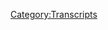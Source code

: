 {{DEFAULTSORT:
    #_TRANSCRIPT_0818:June 9, 2023
}}{{Transcript
    | title         = [[818: June 9, 2023]]
    | caption       = [https://knowledgefight.libsyn.com/818-june-9-2023 Listen to this episode on Libsyn]
    | episodeNumber = [[818: June 9, 2023|818]]
    | length        = 01:20:23
}}

{{MessageBox
    | header     = Warning: Bot Generated Content
    | text       = This transcript was automatically generated by transcription software and likely contains many mistakes and misattributions. Please check the audio for definitive quotes, attribution, and context.
    | image      = N3yvass4myg91.webp
    | imagewidth = 50px
    | id         = warning
}}

{{TranscriptBlock
    | name      = Theme Song
    | timestamp = 00:00:04.000
    | text      = Red Alert. Red alert. Red alert. Red Alert knowledge five Damn, Jordan wedding knowledge party.com It's time to pray.
}}

{{TranscriptBlock
    | name      = Theme Song
    | timestamp = 00:00:21.000
    | text      = I have great respect for knowledge,
}}

{{TranscriptBlock
    | name      = Theme Song
    | timestamp = 00:00:24.000
    | text      = knowledge. I'm sick of them posing as if they're the good guys Shang V or the bad guy Chanology Dan and Jordan knowledge fight need money Andy and Sandy are stopping Andy and Ken handy in Kansas. Andy in Kansas, you're on the airplane.
}}

{{TranscriptBlock
    | name      = Andy In Kansas
    | timestamp = 00:00:51.000
    | text      = Huge fan. I love your work, knowledge.
}}

{{TranscriptBlock
    | name      = Alex Jones
    | timestamp = 00:00:55.000
    | text      = Knowledge fight.com
}}

{{TranscriptBlock
    | name      = Dan
    | timestamp = 00:00:59.000
    | text      = Hey everybody, welcome back to knowledge Friday. I'm Dan I'm Jordan. We're a couple dudes like to sit around worship at the altar of saline and talk a little bit about Alex Zhu.
}}

{{TranscriptBlock
    | name      = Jordan
    | timestamp = 00:01:06.000
    | text      = Oh indeed we are Dan Jordan,
}}

{{TranscriptBlock
    | name      = Dan
    | timestamp = 00:01:08.000
    | text      = Dan or Dan I
}}

{{TranscriptBlock
    | name      = Jordan
    | timestamp = 00:01:09.000
    | text      = had a quick question for you so it's a great spot today you go first ah my bright spot Dan. I finally saw John Wick for the most recent wick wiccaning the wick it the candles wick wick
}}

{{TranscriptBlock
    | name      = Dan
    | timestamp = 00:01:24.000
    | text      = out how to go Alright, yeah, because air Two is better verse is better
}}

{{TranscriptBlock
    | name      = Jordan
    | timestamp = 00:01:29.000
    | text      = than three okay, compared to Spider verse. It was not exist it didn't happen compared to Spider verse.
}}

{{TranscriptBlock
    | name      = Dan
    | timestamp = 00:01:35.000
    | text      = John Wick is another of the movies that everyone says you should watch and I've never done but I know that Jason man Zuckuss was in it.
}}

{{TranscriptBlock
    | name      = Jordan
    | timestamp = 00:01:42.000
    | text      = Yeah that's right.
}}

{{TranscriptBlock
    | name      = Dan
    | timestamp = 00:01:45.000
    | text      = I know that my god that's all I know. Yeah, I don't think he plays the TIC tock man. That's all I know.
}}

{{TranscriptBlock
    | name      = Jordan
    | timestamp = 00:01:53.000
    | text      = No, you're not missing anything. Okay, that fun?
}}

{{TranscriptBlock
    | name      = Dan
    | timestamp = 00:01:56.000
    | text      = But if you're fun action type kills a lot of people.
}}

{{TranscriptBlock
    | name      = Jordan
    | timestamp = 00:02:00.000
    | text      = conscious people that has been the staple style of movie since I was born
}}

{{TranscriptBlock
    | name      = Dan
    | timestamp = 00:02:05.000
    | text      = drew there has been some version of it. It some incarnation. Yeah, Constantine that you're talking about? Right? Yes, constantly just
}}

{{TranscriptBlock
    | name      = Jordan
    | timestamp = 00:02:14.000
    | text      = Constantine one of the greats. But yeah,
}}

{{TranscriptBlock
    | name      = Dan
    | timestamp = 00:02:17.000
    | text      = I got so bummed out when I didn't I don't know that comic book I watched the movie and his name being John Constantine bothered me. I don't like that. I don't like that it was his second name yes sir. Name and also didn't like that it was John sound that to be a soft name.
}}

{{TranscriptBlock
    | name      = Jordan
    | timestamp = 00:02:35.000
    | text      = I I've never been able to hear the full name and not immediately in my head. Go. Oh, you mean Johnston teen that's what I just cannot do it.
}}

{{TranscriptBlock
    | name      = Dan
    | timestamp = 00:02:44.000
    | text      = I don't like it when something has a name of something. And it's the person's name and it's ridiculous. Yeah. John Constantine or Dr. House? Like house MD. Like, I don't like that. His name is house. Sure. Sure.
}}

{{TranscriptBlock
    | name      = Jordan
    | timestamp = 00:02:55.000
    | text      = What would you prefer? His name was anything else? That's
}}

{{TranscriptBlock
    | name      = Dan
    | timestamp = 00:02:57.000
    | text      = not a noun. Yeah. I want to pro or I want to pro noun. Not a noun
}}

{{TranscriptBlock
    | name      = Jordan
    | timestamp = 00:03:04.000
    | text      = store. MD. How about that, huh?
}}

{{TranscriptBlock
    | name      = Dan
    | timestamp = 00:03:07.000
    | text      = I think I'd have the same problems. Yeah. III think so. Yeah. Well,
}}

{{TranscriptBlock
    | name      = Jordan
    | timestamp = 00:03:10.000
    | text      = it is the exact same issue
}}

{{TranscriptBlock
    | name      = Dan
    | timestamp = 00:03:11.000
    | text      = and his name is Craig. Craig house.
}}

{{TranscriptBlock
    | name      = Jordan
    | timestamp = 00:03:15.000
    | text      = Anyways, what's your brightspot?
}}

{{TranscriptBlock
    | name      = Dan
    | timestamp = 00:03:17.000
    | text      = House?
}}

{{TranscriptBlock
    | name      = Jordan
    | timestamp = 00:03:20.000
    | text      = know love it name the best. I don't
}}

{{TranscriptBlock
    | name      = Dan
    | timestamp = 00:03:22.000
    | text      = know. I was struggling actually to think of a bright spot. But I guess, you know, Celine cat has always been a bit of a wet food. snob. Sure. And I switched up the dry food that I give her and she likes it a lot more. Yeah. And I'm starting to think that maybe I just been given her the wrong dry food. And she just didn't like that. Okay, so that's kind of a bright spot. And as much as I don't have to always give her wet food to make her happy, she seems, seems quite into this.
}}

{{TranscriptBlock
    | name      = Jordan
    | timestamp = 00:03:50.000
    | text      = Oh, that's nice. That's, uh, you know what, even after all those all these years, you can still learn and grow with your partner. And I think that's great.
}}

{{TranscriptBlock
    | name      = Dan
    | timestamp = 00:03:57.000
    | text      = I also feel a little bit maybe bummed out that maybe I've been given her food she doesn't like this whole time and just thinking that she doesn't like dry food. She doesn't speak English. That is true. That is a constant problem. To her. I've tried so many times the teacher
}}

{{TranscriptBlock
    | name      = Jordan
    | timestamp = 00:04:12.000
    | text      = English all cats know how to speak English and they just
}}

{{TranscriptBlock
    | name      = Dan
    | timestamp = 00:04:15.000
    | text      = refused to I have a hunch. Yeah. It's just fact. So Jordan. Today we're going to be talking about the president of course, and Alex's response to Trump being indicted. Sure. So we're gonna be going over June 9 2023. His responses, you know, similar to what you'd expect basically, by
}}

{{TranscriptBlock
    | name      = Jordan
    | timestamp = 00:04:36.000
    | text      = okay, I wasn't gonna be like well, I mean, hey, if you hide that many weird documents in a bathroom I think that's on you.
}}

{{TranscriptBlock
    | name      = Dan
    | timestamp = 00:04:42.000
    | text      = You win some you lose. So I
}}

{{TranscriptBlock
    | name      = Jordan
    | timestamp = 00:04:44.000
    | text      = mean, what I think would be fine if everybody was like Jesus, look at all those fucking boxes in your bathroom. It is not a an indictment of your crimes. It's an indictment of your character. The boxes in
}}

{{TranscriptBlock
    | name      = Dan
    | timestamp = 00:04:57.000
    | text      = the basement and bathroom and all this shit Yeah, with That's all good. And well, I mean, it's not but like leaving that aside, even the recordings that they have made,
}}

{{TranscriptBlock
    | name      = Jordan
    | timestamp = 00:05:05.000
    | text      = like wild. Just wild. Yeah.
}}

{{TranscriptBlock
    | name      = Dan
    | timestamp = 00:05:09.000
    | text      = I don't know. I feel I feel like I have. I'm not impartial obviously. Sure, but I feel like I have enough ability to gain some distance and look at things objectively, that I think any president, any elected official, even if I loved them, and I saw that kind of stuff, I'd be like, Well, come on, man. Yeah, I
}}

{{TranscriptBlock
    | name      = Jordan
    | timestamp = 00:05:28.000
    | text      = know. You gotta get out like, No, all right, this one's on you. Yeah, you gotta be gone now. Right? This is just not complicated. Yeah,
}}

{{TranscriptBlock
    | name      = Dan
    | timestamp = 00:05:35.000
    | text      = I have I have an affinity for Obama. And if that was something that was recorded of him. Go imagining Bernie got elected. afterwards.
}}

{{TranscriptBlock
    | name      = Jordan
    | timestamp = 00:05:47.000
    | text      = What are you doing with all those boxes in your fucking bathroom? Just to give them back?
}}

{{TranscriptBlock
    | name      = Dan
    | timestamp = 00:05:52.000
    | text      = It's showing them to people to be like, it's bad for me to
}}

{{TranscriptBlock
    | name      = Jordan
    | timestamp = 00:05:56.000
    | text      = say it is it is a cartoon of a crime committer it is. It is a bananas. It is. Oh,
}}

{{TranscriptBlock
    | name      = Dan
    | timestamp = 00:06:03.000
    | text      = I would actually really respect Alex if he was like, man, well, at a certain point, you got to cut
}}

{{TranscriptBlock
    | name      = Jordan
    | timestamp = 00:06:10.000
    | text      = sooner or later. Listen, this is let's remember when we were all found out, like, Oh, he's got confidential documents. And then the conversation turned into like, well, you know, the government
}}

{{TranscriptBlock
    | name      = Dan
    | timestamp = 00:06:21.000
    | text      = got like three or four
}}

{{TranscriptBlock
    | name      = Jordan
    | timestamp = 00:06:24.000
    | text      = classifies too many things. It's an over classification problem. He probably just took some stuff he didn't even know it was that this is absurdly classified shit. Yes. He's got it in his fucking bathroom and boxes. And he's showing it to be some of the stuff is top secret. War Plan. Oh, my God. It's absurd.
}}

{{TranscriptBlock
    | name      = Dan
    | timestamp = 00:06:49.000
    | text      = Yeah, it is. And the case is pretty. I feel open and shut? I don't
}}

{{TranscriptBlock
    | name      = Jordan
    | timestamp = 00:06:56.000
    | text      = know. I don't know. Yet. But how do you play for a jury? The sound of a man's voice going, look at this crime. I'm committing you and me. I'm committing this crime at you. You are part of this crime. We are committing a crime together and then not go. Do you expect me to find you not guilty?
}}

{{TranscriptBlock
    | name      = Dan
    | timestamp = 00:07:13.000
    | text      = Look, the sorrows. All right. Now listen. Okay. Yeah. So Alex has a tough time really responding to this in any meaningful way. So he does some of the things that you might expect side road distractions, a little bit of what about gang other people commit crimes, right. And so we'll experience the long and short of it here in a moment. But first, Jordan, let's say hello to some new walks. That's a good idea. So first, generate a turtle soup and dancing. Thank you so much. You are now probably won't.
}}

{{TranscriptBlock
    | name      = Alex Jones
    | timestamp = 00:07:42.000
    | text      = I'm a policy wonk. Thank you very much.
}}

{{TranscriptBlock
    | name      = Dan
    | timestamp = 00:07:44.000
    | text      = Next Daniels Shout Out is never late, Joseph and Chris. Nor is it early. It arrives precisely when he remembers. Ask for it. Thank you so much. You are now ballsy. Want.
}}

{{TranscriptBlock
    | name      = Alex Jones
    | timestamp = 00:07:52.000
    | text      = I'm a policy wonk.
}}

{{TranscriptBlock
    | name      = Jordan
    | timestamp = 00:07:53.000
    | text      = Thank you very much.
}}

{{TranscriptBlock
    | name      = Dan
    | timestamp = 00:07:54.000
    | text      = Thank you Next, you're now a policy. Waka waka waka. Thank you so much. You are now policy wonk.
}}

{{TranscriptBlock
    | name      = Alex Jones
    | timestamp = 00:07:58.000
    | text      = I'm a policy wonk, thank
}}

{{TranscriptBlock
    | name      = Jordan
    | timestamp = 00:07:59.000
    | text      = you very much
}}

{{TranscriptBlock
    | name      = Dan
    | timestamp = 00:08:00.000
    | text      = and moist elk flaps. Thank you so much. You're now a policy wonk.
}}

{{TranscriptBlock
    | name      = Unknown Speaker
    | timestamp = 00:08:04.000
    | text      = I'm a policy wonk. Thank you very much.
}}

{{TranscriptBlock
    | name      = Dan
    | timestamp = 00:08:05.000
    | text      = I don't like that one at all. And I probably would have not allowed it had it not been in your email that you sent to me that I'm cold reading
}}

{{TranscriptBlock
    | name      = Jordan
    | timestamp = 00:08:11.000
    | text      = I got the only reason that I allowed it is because they apologized profusely, their gamertag Okay, so it was like, I don't know what to do. I'm not gonna judge you for your I mean, but I am but I mean, I'm not. You know what I mean?
}}

{{TranscriptBlock
    | name      = Dan
    | timestamp = 00:08:25.000
    | text      = I'm gonna judge you.
}}

{{TranscriptBlock
    | name      = Jordan
    | timestamp = 00:08:27.000
    | text      = I'm Judge worthy. I'm Judge worthy.
}}

{{TranscriptBlock
    | name      = Dan
    | timestamp = 00:08:30.000
    | text      = Also gotta take the credit the mixer. Thank you so much to Dan and Jordan predicted their involvement in the Texas Sandy Hook lawsuits episode 99 November 1 2017 28 minutes. 25 seconds to 28 minutes. 37 seconds. Thank you so much. You are now a technocrat.
}}

{{TranscriptBlock
    | name      = Alex Jones
    | timestamp = 00:08:45.000
    | text      = I'm a policy wonk. Telling you brilliant someone someone sodomized sent me a bucket of poop daddy sharp.
}}

{{TranscriptBlock
    | name      = Alex Jones
    | timestamp = 00:08:54.000
    | text      = Jar Jar Binks has a Caribbean black action. He's a loser. Little little Katie baby. I don't want to hate black people. I renounced Jesus Christ. Thank you so much. Thank you very much.
}}

{{TranscriptBlock
    | name      = Dan
    | timestamp = 00:09:06.000
    | text      = One of the great occasions of our witchcraft story.
}}

{{TranscriptBlock
    | name      = Jordan
    | timestamp = 00:09:10.000
    | text      = Yeah, that one's that one's almost like simulation breaking you know that one is almost like Okay, guys, we can wrap this up. I
}}

{{TranscriptBlock
    | name      = Dan
    | timestamp = 00:09:18.000
    | text      = try not to think about any instances of things that we've said just fucking around that end up like coming correct or any not because there's no meaning to it. No, you know,
}}

{{TranscriptBlock
    | name      = Jordan
    | timestamp = 00:09:27.000
    | text      = they were We were dicking around Yes. We were not we were not like trying to make a very
}}

{{TranscriptBlock
    | name      = Dan
    | timestamp = 00:09:31.000
    | text      = we there are sincere coincidences that are kind of weird. And you know, maybe there's if you go back through our catalog, there are a few of them right? I think is funny. It's just predicting COVID accidentally making fun of a project Camelot Episode One
}}

{{TranscriptBlock
    | name      = Jordan
    | timestamp = 00:09:46.000
    | text      = is pretty funny. Ya know, it's it's a little bit like, you know, we're the we're the relief pitcher who's suddenly been asked to take taken at bat you know, which never happens and we're going Not they're fucking around and we're just like, fuck it and we call our shot. Ah, who cares? I'm not giving a shit and then you accidentally hit it there and you're like, Well, I didn't. That's, that's a complete coincidence, put
}}

{{TranscriptBlock
    | name      = Dan
    | timestamp = 00:10:10.000
    | text      = us up to bat complete coincidence, do
}}

{{TranscriptBlock
    | name      = Jordan
    | timestamp = 00:10:12.000
    | text      = not ask me to do this ever I got.
}}

{{TranscriptBlock
    | name      = Dan
    | timestamp = 00:10:13.000
    | text      = So here we go we're gonna start here on the ninth and this is where Alex is at?
}}

{{TranscriptBlock
    | name      = Alex Jones
    | timestamp = 00:10:19.000
    | text      = Well, I knew they were getting ready to indict Trump. But when they did, and it was still a punch in the stomach. And I would do my best here today. Roger Stone has come up about 25 minutes to really go through the meat and potatoes of this because I've been watching a lot of the other pundits and political analysts that are some of the smartest people out there that I know, they still don't get the full import of this. And how serious and dangerous this is and how reckless This is. This is the first time in US history in our 250 years roughly, that a former or current president has been indicted by a federal grand jury. Now, if you then look at this Jack Smith characters he's known for false prosecutions. In fact, he has a record a record, he's a young prosecutor comparatively for having his high profile prosecutions overturned
}}

{{TranscriptBlock
    | name      = Dan
    | timestamp = 00:11:12.000
    | text      = dot dot dot dot O. So I would suggest to Alex a much better strategy to use that's in line with the brand that he tries to embody. Is that it 250 years this has never been done. Maybe it should be done more. Yeah, if President and past presidents do wildly illegal things, then they should be subject to the law. Yeah, no, I mean, that should be in line with his no kings
}}

{{TranscriptBlock
    | name      = Jordan
    | timestamp = 00:11:38.000
    | text      = shit. This is this is part of the thing. We should all be celebrating this because it's the first time that we're actually admitting that there isn't an actual aristocracy and a fucking overarching class, and that they are finally being held accountable through this one idiot.
}}

{{TranscriptBlock
    | name      = Dan
    | timestamp = 00:11:55.000
    | text      = It does introduce the question, I think that is probably a relevant question to ask that is where is the lie in of what, you know, like presidential prudence or decency towards past elected officials? Where is the line of what should be prosecutable? You know what I mean? Like some decisions that you make in office? Probably should get you in jail? Sure. But maybe you can't, because you have to make a decision. And there was no good decision. Sure. Maybe that? You know, that's a difficult thing, because that is a situation where by virtue of the office, maybe we shouldn't hold you accountable and responsible as a civilian in your personal life. Sure. This is pretty different. This is clearly on the other side of that line. But there is a line somewhere. And I think that that is a relevant conversation to have. It's not the one that's being had
}}

{{TranscriptBlock
    | name      = Jordan
    | timestamp = 00:12:44.000
    | text      = no, no, I think the obvious I think what should happen, very simply, is that every elected official should be put on trial immediately after leaving office. They should have to defend themselves. And I no trial by combat. No, no, I mean, I mean, it. I think you're right, there are people who have made bad decisions, who can't who should not be held accountable for
}}

{{TranscriptBlock
    | name      = Dan
    | timestamp = 00:13:04.000
    | text      = the results, you're thinking of defending your life situation, who should have to
}}

{{TranscriptBlock
    | name      = Jordan
    | timestamp = 00:13:08.000
    | text      = because I bet a lot of our elected officials wouldn't do as great as they think they would. And maybe if you were held accountable, you wouldn't act as shittily. While you were in office,
}}

{{TranscriptBlock
    | name      = Dan
    | timestamp = 00:13:18.000
    | text      = maybe I mean, I think I think that some level of accountability of public officials is a positive thing. And I don't know, I don't think everybody necessarily like your your suggestions is fairly interesting. Well, I mean, I don't know what the mechanics of it would be. But I do think the idea of having a post mortem, at the end of your term, you should is maybe healthy to take account of the time that you were in office. Sure. And maybe that would be even very helpful for historians, and for people, like put
}}

{{TranscriptBlock
    | name      = Jordan
    | timestamp = 00:13:50.000
    | text      = it all out there. And not just that, not just that, but think about you've got four years in office of the president. Right? And you're gonna have to have a trial, even if you want to get reelected. Oh, boy. All right, four years. Now, while you're in office, you got to be thinking, is this going to be in my trial in only four years?
}}

{{TranscriptBlock
    | name      = Dan
    | timestamp = 00:14:10.000
    | text      = Yeah, you know what the other the other problem with that though, too, is that you do get into a case where the people who are doing those trials, yeah, no, that's corruptible. As all humans are you run the difficulty of creating a greater oligarchy that has the ability to intimidate acting presidents into not acting a certain way in fear of what would happen in their trial natural so then we got to put those people on trial
}}

{{TranscriptBlock
    | name      = Jordan
    | timestamp = 00:14:34.000
    | text      = that's kind of the we wound up in a who watches the watchmen scenario awful fast. Yeah, awful fast.
}}

{{TranscriptBlock
    | name      = Dan
    | timestamp = 00:14:41.000
    | text      = The point though, is that they're, you know, some measure of accountability towards public officials is a positive thing, ya know, and if you're Alex, and you have this great distrust of politicians and all this shit, I don't understand why you would be on the other side of that, except if your brand is fraudulent. I
}}

{{TranscriptBlock
    | name      = Jordan
    | timestamp = 00:14:58.000
    | text      = mean, it's a It seems so crazy to me, not least of which when people say that, like it's a monumental event in the in the either direction. It's like, man, do you know American history, most of our presidents could have caught a charge for half the shit they did.
}}

{{TranscriptBlock
    | name      = Dan
    | timestamp = 00:15:14.000
    | text      = And maybe maybe it's monumental based on the way we've done things in the past. It's not monumental on its face. No, no, it's only monumental because maybe we haven't done the right things previously exactly
}}

{{TranscriptBlock
    | name      = Jordan
    | timestamp = 00:15:27.000
    | text      = like the Teapot Dome, like when that went down. Yeah, exactly. Let's go all the way back. Let's take it away from like permanence, or like present time, we've got political arguments, or whatever it is, let's go all the way back. That was just some corrupt as shit that went down and nobody really got any kind of like charge for it. People got embarrassed. And the wrong people got fired. Someone should have caught a case. Exactly. You can't call it a scandal. It was a giant crime.
}}

{{TranscriptBlock
    | name      = Dan
    | timestamp = 00:15:53.000
    | text      = So I think that Alex is pointing this finger here at Jack Smith, because he has, there's no other real defense, you've got to just try and smear the person doing the prosecution. Yeah. And, you know, that's great, but it's just kind of like a shiny thing to distract the audience's attention away. Sure. And that's one of his primary tactics that he uses. Just throwing shade at Jack Smith.
}}

{{TranscriptBlock
    | name      = Alex Jones
    | timestamp = 00:16:18.000
    | text      = Show edition, same backdrop, the same day that wrote this Jack Smith character who has even lived in the United States for the last decade. He is a un war crimes prosecutor. And he's been on the tribunals, because you don't get jury trials with the UN you get a tribunal of these whack jobs. Wait, of course. poisoned to death in his cell. So and this guy worked on that. So that what
}}

{{TranscriptBlock
    | name      = Dan
    | timestamp = 00:16:47.000
    | text      = this guy worked on Milosevic. So his Alex's timeline is completely whacked. Oh, yeah. So Jack Smith accepted a position at The Hague in late 2017. prosecuting charges of war crimes in Kosovo. Slobodan Milosevic died in 2006. While his trial was ongoing, he was posthumously convicted. But regardless, he wasn't poisoned in his cell and Smith had nothing to do with that prosecution. Plus, whenever Alex has Francis Boyle on his show to spread COVID misinformation, one of the big brags in his bio is that he helped with the prosecution of Milosevic. So Alex is trying to have it both ways here. For Boyle, that's a huge feather in his cap. But for Smith, who wasn't even involved, it's somehow a stain on his reputation. This kind of move is possible because nothing means anything to Alex and things are only true or false to the extent that they're useful for him in the moment. Yeah, this is nonsense,
}}

{{TranscriptBlock
    | name      = Jordan
    | timestamp = 00:17:38.000
    | text      = and not least of which the man calls for tribunals for executing people all the goddamn time talking Fauci Yeah, I mean, we're just all the time, all the time, but most of them haven't committed war crimes. Fair enough.
}}

{{TranscriptBlock
    | name      = Dan
    | timestamp = 00:17:50.000
    | text      = Right. I mean, like the the inconsistency there with Francis Boyle is just is glaring? Yeah, like you're against tribunals. Yay. Yeah. Use that consistently. Then shit on Francis Boyle involved in the US war crimes prosecution. He was involved with the good ones. Okay. The same one that Alex is shooting.
}}

{{TranscriptBlock
    | name      = Jordan
    | timestamp = 00:18:09.000
    | text      = Okay. Well, yes. He was involved with the same good, good hard. Yeah, exactly.
}}

{{TranscriptBlock
    | name      = Dan
    | timestamp = 00:18:13.000
    | text      = Yeah. It was a counter coup against the prosecution of Milosevic. The fun
}}

{{TranscriptBlock
    | name      = Jordan
    | timestamp = 00:18:17.000
    | text      = part about subdivisions is that they can just keep going, you can keep getting smaller and smaller and smaller. Right. And it
}}

{{TranscriptBlock
    | name      = Dan
    | timestamp = 00:18:23.000
    | text      = gets silly. Yeah. So Jack Smith, obviously, a un shithead 4006. Except that he started in The Hague in 2017. Yes, so there's all this, but then also, what about his wife? Won't you consider Jack Smith's wife? No, of course not. Alex does what super important refuse.
}}

{{TranscriptBlock
    | name      = Alex Jones
    | timestamp = 00:18:44.000
    | text      = So and Scott worked on that. So if you want to get your neck broken, and your New York Federal cell, he's a guy and you want to kill some I undersell he's your guy. You want to set up stuff. He's your guy, then his wife is as vicious lib tard that produces all these anti American TV shows and movies and documentaries, including the Netflix big Mike's special on Michelle Obama calls him Michael, his his wife, Michael, in two different speeches. We have the Eclipse coming up. There'll be my mind and my wife, Michael. Show show. It's all just a big joke in our face. It's all about rubbing it in our face.
}}

{{TranscriptBlock
    | name      = Dan
    | timestamp = 00:19:27.000
    | text      = See, Jack Smith's wife was involved with the documentary about Michelle Obama. Okay, and so that's where we're going with this. Alex hasn't he doesn't mention any other examples of these anti American shows. cherisher and what have you, but he does get into just this outrageous transphobia about Michelle being Big Mike. Yeah. And you know, it's it's transphobic in one sense. So then, you know, you also have to recognize the racism implicit in it of the masculinizing black women. Yep, that is a Something that is a trend that is involved in racist discourse and rhetoric. And you know that that is where Alex goes, he has this D legitimizing of Jack Smith based on vague accusations about his career. And then almost everything else becomes this horrendous shit about Michelle Obama. Yeah, it's if you were somebody who was looking at this with any critical eye, and you were like, well, this is how Alex is responding to this indictment. You're like, wow, he has nothing. Yeah, this is this is all superfluous nonsense.
}}

{{TranscriptBlock
    | name      = Jordan
    | timestamp = 00:20:33.000
    | text      = I mean, in the in the only. I mean, I don't think it was self aware, inexplicably. But the thing that Trump said about how like, oh, it's talking about the EU, nobody gave a shit. Then I start saying trans stuff and all you go apeshit going crazy. Ah, and it's like, Yeah, Alex is doing the same thing. He's just easy. I got nothing, nothing. So I'll go hate trans people, and it'll do the job.
}}

{{TranscriptBlock
    | name      = Dan
    | timestamp = 00:20:57.000
    | text      = Sure. And you'll you'll shift on to these these other conversations that you'll try and take the feelings that you inflame and your audience and all this, and then sort of try and place that on to the indictment when it has nothing to do with it. No, his wife being involved in a documentary has nothing to do with this prosecution. Unless, I mean, like, if that's the case, if it's the case, that everything that your spouse does, has an implicit impact on everything that you do, right. That's a standard. I don't think Alex wants to apply to the world. Like it's just, it's it's ridiculous.
}}

{{TranscriptBlock
    | name      = Jordan
    | timestamp = 00:21:36.000
    | text      = It is absurd. It is. I mean, it is ridiculous. So yes, there there are two there. There are two people right now what not one person, the two individual people, right? Yeah, yep. Yeah.
}}

{{TranscriptBlock
    | name      = Dan
    | timestamp = 00:21:48.000
    | text      = So Alex has nothing. But he also wants to touch on the fires in Canada. Sure. Because why not? Why not? They're all Antifa. I'm sorry. Yeah, maybe not. But Antifa did all the ones in America that last time that Alex lied about this, right. And so yeah, now it's
}}

{{TranscriptBlock
    | name      = Jordan
    | timestamp = 00:22:06.000
    | text      = another one. Yeah. So it's
}}

{{TranscriptBlock
    | name      = Alex Jones
    | timestamp = 00:22:08.000
    | text      = all completely cuckoo land. These people are not going to stop. And civilization as we know could end at any time. The satellite footage and images confirming major forest reformer have come out of seven Academy, former deputy heads of their forest service, your former deputy heads of their firefighting service, have come out and said, Listen, you don't have 25 fires right now in one hour, hundreds of miles apart. Somebody's setting this. And then the government isn't going out battling him. It's all part of the crisis creation. And so Chuck Schumer says, pass our carbon tax rules shut down more US power plants that will put the fires out in Canada. No, if you wait till there's dry weather in high winds, and you send a team of 10 people out to set three or four fires apiece. And you know, there's it's a leftist call to forest rangers. At that time doing it. I'm sorry, set the damn fires all over the country. It's just 25 fires set in 100 square miles in one area of eastern Canada. It's the whole country got lit on fire last week. And over two dozen Antifa members got caught setting fires. That's the police catching them.
}}

{{TranscriptBlock
    | name      = Dan
    | timestamp = 00:23:28.000
    | text      = They didn't. Yeah, that's all made up. Everything Alex is saying is just made up. abstractions of his own. Yeah.
}}

{{TranscriptBlock
    | name      = Jordan
    | timestamp = 00:23:35.000
    | text      = I mean, I don't go ahead. Sorry. I'm not saying that. It's not possible. And in fact, I bought a leftist cult of Ranger. No, I'm sure that there. There's got to be at least one forest ranger out there. It's just like, wow, it's better than line cook. But every forest ranger that I've ever interacted with or like experience, extremely passionate about the forest. Yeah, of all the things that they would set on fire. I'm not saying they wouldn't set anything on fire, but none of them would be the forest. Yeah.
}}

{{TranscriptBlock
    | name      = Dan
    | timestamp = 00:24:02.000
    | text      = So I mean, this is just the exact same story as the last time Alex lied about fires and stuff. It comes down to lightning in dry areas that can have a battle start fires. There's a lot of accidental fires from cigarette butts fireworks, and the like. Well, that that provides the the exact circumstances where the fires are get worse. But then, you know, obviously there are every now and again, a couple of arsons. Sure. Sometimes it's someone setting fire for fun. Sometimes it's somebody burning something and then it accidentally catches some wilderness. There are incidences of arsons. And I you know, in terms of the Canadian fires, I wouldn't be surprised if maybe one or two were set intentionally by somebody, maybe not to start a wildfire. Sure, sure. But, you know, that's just a reality of the world.
}}

{{TranscriptBlock
    | name      = Jordan
    | timestamp = 00:24:58.000
    | text      = We've seen it happen with birth reveals or Gender reveals whatever. Yeah, so,
}}

{{TranscriptBlock
    | name      = Dan
    | timestamp = 00:25:01.000
    | text      = but that would be more category categorized in the accidental stuff. And that does also happen. Sure, you know, like, yeah, it's it's pretty ridiculous but Alex is suggesting and like someone like Chuck Schumer isn't saying, Hey, turn off power plants and it'll stop these fires. So, you know, just the element that you're talking about the the, the climate change that's exacerbated by our consumption and such is creating the circumstances where these fires are worse. Yeah, and it's not going to be an on off switch, but there's things we can do to make the damage lesser. Yeah, I mean, when those things
}}

{{TranscriptBlock
    | name      = Jordan
    | timestamp = 00:25:36.000
    | text      = Yeah, to a certain extent, this is just it's like, yeah, man. Here we are. This is what we've done. Yep. Not much to say beyond get ready for more
}}

{{TranscriptBlock
    | name      = Dan
    | timestamp = 00:25:47.000
    | text      = so when I when I hear somebody with these outlandish theories, and you know, these ideas of teams of leftist cult members who are in the forestry service, I like to generally listen to other things they say sure, see if I can gauge their credibility about you know, just ideas about the world that's fair. I and so this this should be taken as sort of like, you know, hey, if you want to believe that stuff, how about this okay,
}}

{{TranscriptBlock
    | name      = Alex Jones
    | timestamp = 00:26:12.000
    | text      = their grandma's? Grandma's Gremlins really exist in a world war two they claim they saw him Oh boy. World War Two with a little green men like breaking equipment on the plane who know what the hell they're doing. It would appear in a green fog and start wrecking equipment. I like local Las Vegas. Twilight Tony green men popping up backyards, huge flying saucers crashing the police said they saw the play shops getting really weird folks. Just getting really cuckoo now. I don't know Gremlins are real but the Democratic Party and the communist are grandmas.
}}

{{TranscriptBlock
    | name      = Dan
    | timestamp = 00:26:41.000
    | text      = That's a Gremlins might be real.
}}

{{TranscriptBlock
    | name      = Jordan
    | timestamp = 00:26:43.000
    | text      = I don't know if Gremlins are real. Yep. But I do know. They are gremlins. Yeah, they might be real. That's a deep statement in a very strange way. Yeah.
}}

{{TranscriptBlock
    | name      = Dan
    | timestamp = 00:26:53.000
    | text      = So Alex talks about like big green men in backyards, and UFO in Las Vegas. And that's just a hoax, though. Yeah, that happened. Oh, yeah. So they're a little while back, somebody called in to the Las Vegas police and said that there were eight, nine feet tall people in their backyard. Sure. And they were aliens or something. Right. They believed them to be elite. And the police showed up and there had been a shooting star that they'd seen. And so the police showed up and talk to them. And they're actually if you watch the footage of it, it's kind of funny, because the cop as they're leaving, because they don't find anything. She's like, hey, yeah, the next time if you see a huge eight foot tall man, don't call us deal with that yourself. All right, if anybody was taking this seriously, is that something that you would would say? Yeah, so it's maybe people were on drugs? Sure. Maybe possible. So anyway, what happened is the audio of this, this phone call this 911 call? And the reality of the fact that there was video of the police going out to talk to these people. I was then repackaged with someone who made the CGI um, so video of a big alien in someone's backyard, and Alex's wallet for this.
}}

{{TranscriptBlock
    | name      = Jordan
    | timestamp = 00:28:11.000
    | text      = I you know what? This is really casting doubt on the leftist forest ranger cult. Yeah, it is. It is making it very hard to believe him about any other things then
}}

{{TranscriptBlock
    | name      = Dan
    | timestamp = 00:28:21.000
    | text      = what do you think about gremlins? Well, I
}}

{{TranscriptBlock
    | name      = Jordan
    | timestamp = 00:28:23.000
    | text      = don't know if they're real, but I do know who are they
}}

{{TranscriptBlock
    | name      = Dan
    | timestamp = 00:28:27.000
    | text      = don't feed them. I've never seen Gremlins never seen
}}

{{TranscriptBlock
    | name      = Jordan
    | timestamp = 00:28:32.000
    | text      = gremlins. Yep, not even Gremlins two. Nope. Really?
}}

{{TranscriptBlock
    | name      = Dan
    | timestamp = 00:28:35.000
    | text      = Never. That's not one of them that everyone tells me to watch. And I'm about to like, like John Wick and
}}

{{TranscriptBlock
    | name      = Jordan
    | timestamp = 00:28:42.000
    | text      = spider for the site. Yeah, I would suggest seeing Gremlins do but that's just more for fun. You like
}}

{{TranscriptBlock
    | name      = Dan
    | timestamp = 00:28:46.000
    | text      = that batch? All right. So Alex could have been in the movies as we know. Star Lord, almost Star Lord, Guardians of the Galaxy. He was this close to an Oscar for his star turn in A Scanner Darkly. Yeah, where he was in like 10 seconds of the movie. And he's been
}}

{{TranscriptBlock
    | name      = Jordan
    | timestamp = 00:29:05.000
    | text      = in so many Hollywood parties. And he's been offered so many roles that he's just turned down because he's like, I mean, you guys are clearly evil, and they want out my soul. Well,
}}

{{TranscriptBlock
    | name      = Dan
    | timestamp = 00:29:14.000
    | text      = they literally asked him to pledge himself to the devil in order to get any roles, right. He was also one of the most sought after voice actors and really started criticizing Obama. Obama shut him down. And so here's like, a little sample of his acting range, because an impression of a deputy UN head think is, is stellar. Okay,
}}

{{TranscriptBlock
    | name      = Alex Jones
    | timestamp = 00:29:35.000
    | text      = I never got this clip yesterday, the deputy head of the US, like, teach you Americans that you will not challenge us if you engage in speech when they are heavier arrested. I mean, this is a real quote. So we are watching you Americans very closely, and that you eat sybok xinja You were give us your children. Oh, and we're going to touch your daughter's rest. offices is all venue and we're closing half the Dutch farms and Ireland is passing laws and as we bring in the Muslims to stab the children at the pot, good stabs the babies
}}

{{TranscriptBlock
    | name      = Dan
    | timestamp = 00:30:30.000
    | text      = Yeah, good impression. He doesn't actually end up getting to that clip either. You don't know.
}}

{{TranscriptBlock
    | name      = Jordan
    | timestamp = 00:30:35.000
    | text      = I mean, I here's I got Marvin the Martian at first. Yeah, there was a little bit of there's a little bit of that. Right. And then after that he lost it right was just trying to do a hoity toity, I believe accent of some sort.
}}

{{TranscriptBlock
    | name      = Dan
    | timestamp = 00:30:49.000
    | text      = And he was getting into just like vague, non sequiturs from Klaus Schwab stories. Right.
}}

{{TranscriptBlock
    | name      = Jordan
    | timestamp = 00:30:54.000
    | text      = And then he dipped into the sorrows because he just can't stop himself.
}}

{{TranscriptBlock
    | name      = Dan
    | timestamp = 00:30:59.000
    | text      = Yeah. I mean, he's good. Yeah,
}}

{{TranscriptBlock
    | name      = Jordan
    | timestamp = 00:31:04.000
    | text      = he's got the chops.
}}

{{TranscriptBlock
    | name      = Dan
    | timestamp = 00:31:05.000
    | text      = I think he studied with Stanislavski.
}}

{{TranscriptBlock
    | name      = Jordan
    | timestamp = 00:31:09.000
    | text      = You think so? Yeah. So okay.
}}

{{TranscriptBlock
    | name      = Dan
    | timestamp = 00:31:12.000
    | text      = I don't I don't know enough
}}

{{TranscriptBlock
    | name      = Jordan
    | timestamp = 00:31:13.000
    | text      = other other acting coach things people say no, close. Yeah. Yeah, he's he's a really Yeah, sander. That's for sure.
}}

{{TranscriptBlock
    | name      = Dan
    | timestamp = 00:31:22.000
    | text      = I think he was one of the original UCB guys.
}}

{{TranscriptBlock
    | name      = Jordan
    | timestamp = 00:31:25.000
    | text      = You think so? Yeah. Oh, okay. So it was? It was Matt Walsh.
}}

{{TranscriptBlock
    | name      = Dan
    | timestamp = 00:31:29.000
    | text      = And Robert. Yep. All right. I think so. Okay, that sounds right. Yeah. Didn't you see him in the show? Because you know, if you watch the old UCB show, you'll see like Paul Scheer is in the audience show of one of the sketches. Yeah, that they're doing when they needed like a bunch of people. So you could see like Andy Daly and like, some of these other people that you wouldn't know their names until much later. Alex Jones is in that.
}}

{{TranscriptBlock
    | name      = Jordan
    | timestamp = 00:31:57.000
    | text      = Do you know what else? He was? And a lot of people don't know this. But now that after the January 6 thing has come out, he was a writer on mr. show, too.
}}

{{TranscriptBlock
    | name      = Dan
    | timestamp = 00:32:05.000
    | text      = Is that right? Yeah. I think he wrote the little Donny sketch from UCP.
}}

{{TranscriptBlock
    | name      = Jordan
    | timestamp = 00:32:14.000
    | text      = Alright, okay,
}}

{{TranscriptBlock
    | name      = Dan
    | timestamp = 00:32:15.000
    | text      = so Alex thinks that maybe God should just destroy the world. Okay. Because things have gone too far floorboard there. Trump has been indicted. Sure. Yeah. Just fucking destroy the world. Yeah. Okay.
}}

{{TranscriptBlock
    | name      = Alex Jones
    | timestamp = 00:32:27.000
    | text      = And yeah, a large part of the public can't find their actual both hands. But those people don't matter. They're just your students, but the thinking people every color, race, gender, you name it, know exactly what's going on. And you guys are not gonna get away with this. But I'll give it to you. You may just destroy the planet. And you don't want to start over. It's kind of like my dad, you said a month ago. All right, let's just have a nuclear war. I mean, at a certain point. Let's just kill all the Russians, they kill us. And they'll get me but they'll get the globalist do. Absolutely. Before you cut off more children's penises and everything. God, maybe it is just time to just just wipe our wipe us off the face of the earth. And if I get stepped on the process, I'll just kiss kiss your football. It stops me flattered to pancake. But you know what, the children don't deserve that. So we got to fight to preserve civilization. But I gotta tell you, I wouldn't blame God didn't blow this whole thing up. But God fearing it for the children and wants to see what we're going to do in this situation. But I can tell you right now. We've forgotten God if I were cursed nation, and the feds are crazy,
}}

{{TranscriptBlock
    | name      = Dan
    | timestamp = 00:33:43.000
    | text      = crazy. Little known fact. No kids died in the flood
}}

{{TranscriptBlock
    | name      = Jordan
    | timestamp = 00:33:46.000
    | text      = in the Bible. Oh, yeah. Well, God doesn't want to hurt no women. No kids. That's That's God's rule. You know, if you've read the Bible, it's very much. He's like an assassin with a cold.
}}

{{TranscriptBlock
    | name      = Dan
    | timestamp = 00:33:58.000
    | text      = Yeah, weird. Yep. So we're in that headspace? Yeah. Maybe mid VEGF is right, that we should have a fucking nuclear war.
}}

{{TranscriptBlock
    | name      = Jordan
    | timestamp = 00:34:06.000
    | text      = Let's kill everybody. But we're not going to do it because of the children don't deserve it or what? Maybe
}}

{{TranscriptBlock
    | name      = Dan
    | timestamp = 00:34:10.000
    | text      = we should. Maybe that's what God wants
}}

{{TranscriptBlock
    | name      = Jordan
    | timestamp = 00:34:14.000
    | text      = to protect the kids. So we have a very strange god who puts us here and then won't kill us all because of the kids I guess. I don't know.
}}

{{TranscriptBlock
    | name      = Dan
    | timestamp = 00:34:20.000
    | text      = The God is strange when the head is strange. When Alex is the person who's interpreting God, where it gets strange, yeah, we
}}

{{TranscriptBlock
    | name      = Jordan
    | timestamp = 00:34:29.000
    | text      = all have our own kind of God inside of us each and the only one that I'm scared of is Alex is really terrified. Yeah,
}}

{{TranscriptBlock
    | name      = Dan
    | timestamp = 00:34:36.000
    | text      = because because Alex is terrified. Yep. So Alex, I think his audience is mostly not thrilled with Trump don't want him to be a leader. The vaccines real serious problem again,
}}

{{TranscriptBlock
    | name      = Jordan
    | timestamp = 00:34:50.000
    | text      = he's a great big murderer if they're if their cosmology is
}}

{{TranscriptBlock
    | name      = Dan
    | timestamp = 00:34:53.000
    | text      = true. Yeah. RFK Jr. May be somebody who's interesting. Sure. DeSantis kind of saw Left maybe not the kind of person we necessarily need we till real good fascist strong man appearing for them as a leader. Not yet necessarily. Yeah. So I have indicated that I think the smart thing for Alex to do is burn Trump does be done with Yeah. And I think that an indictment may be a good off ramp may be a good place to just say fuck it. I mean,
}}

{{TranscriptBlock
    | name      = Jordan
    | timestamp = 00:35:24.000
    | text      = did you just ate so here's the thing. This is the most visually easy to explain crime, I think you can imagine. You know what I'm saying? Like, fine. He had confidential documents that he brought home with them. And it was just shown is it? Is it a? Is it a manila folder? Is it an? Is it something that he was taking care of? Was it in his desk? Did he know, giant boxes, just like you'd see at a shitty Lee run Office? In the bathroom? Yeah, that's just gotta stop.
}}

{{TranscriptBlock
    | name      = Dan
    | timestamp = 00:35:59.000
    | text      = Well, I mean, like, I would say, you know, the New York Times described my apartment as rumbled. And that's fair. There's a bit there's clutter and stuff. Sure, no confidential document you wrote. I'm not I'm confident of that. Do you know
}}

{{TranscriptBlock
    | name      = Jordan
    | timestamp = 00:36:11.000
    | text      = why it would just be tacky to keep them here? Yeah, it's just tacky. That's what he's That's his real crime. tacky. It's go ghosts.
}}

{{TranscriptBlock
    | name      = Dan
    | timestamp = 00:36:20.000
    | text      = But yeah, so Alex goes the other direction. He's decided now he's 100%.
}}

{{TranscriptBlock
    | name      = Alex Jones
    | timestamp = 00:36:25.000
    | text      = Sure, of course, 100%. Because I'm not a coward. If I turn against Trump, they leave me alone. They have grand jury's open on all of us. I'm 100% behind Trump. And I pledge myself to get him reelected. And to fight these, these illegal charges. And this fraud, because I must be with the man in the arena, I must be with the lions, surrounded by the hyenas, because I'm not a hyena or a rat, I'm a lion as well. And I challenge all of you that are on the fence to get behind Trump, because, you know, a man by his enemies that are coming for him at every level.
}}

{{TranscriptBlock
    | name      = Dan
    | timestamp = 00:36:53.000
    | text      = Okay. And so you went the other direction? Yeah, I think this might actually be a good plan, too. Because I don't think that Trump is going to dodge this. I think now that there's an indictment, I think he's probably going to get charged and he's going to get convicted. I think, Okay, I'm looking at you and you're looking at me, because I get the sense that you don't
}}

{{TranscriptBlock
    | name      = Jordan
    | timestamp = 00:37:18.000
    | text      = I honestly, I refuse to I refuse to even speculate. I have no idea.
}}

{{TranscriptBlock
    | name      = Dan
    | timestamp = 00:37:24.000
    | text      = Yeah, I just don't have to have faith in processes at this point. I agree with you there. But I think if you're trying to wargame this out, and you're someone like Alex, yeah, I think he's probably got a good sense that Trump's fucked. Yes, there's, it's not looking good. Sure. Support the shit out of him. If he goes to prison, then you have your president in XML AKA, yeah, you know, there's a lot of narrative use there. And then at the same time, you can support somebody else to be the actual candidate and like your big strong, man, this, this allows you to retain some amount of like our hero who has been well, I mean, Napoleon comes up later. And so like, Great Oh, good call, you know, are
}}

{{TranscriptBlock
    | name      = Jordan
    | timestamp = 00:38:09.000
    | text      = they weren't gonna go with Mandela. For some reason. I'm gonna assume they weren't gonna be like, we love Mandela. No, I just I just don't know.
}}

{{TranscriptBlock
    | name      = Dan
    | timestamp = 00:38:16.000
    | text      = What was Trump's Robben Island? I don't think they're gonna go there. No, probably not. But yeah, it gives you that opportunity to retain him as like a narrative tool and then still have like your moneymaker. Big Boys strong man, ya
}}

{{TranscriptBlock
    | name      = Jordan
    | timestamp = 00:38:32.000
    | text      = know, if you're Alex, the best thing that can happen is Trump goes to jail. That's the best thing because now you don't have to deal with the consequences of what it what it is you're lying about gets you
}}

{{TranscriptBlock
    | name      = Dan
    | timestamp = 00:38:43.000
    | text      = off the hook for the consequences. It gets you off the hook for the fact that your audience is pissed that he did warp speed. Totally, because then he's not going to be the president. No. So who cares? If you supportive whatever, yeah, your audience support the audience can suffer through that or they can you know, you know, close their nose and accept some supportive Trump as the guy who's in
}}

{{TranscriptBlock
    | name      = Jordan
    | timestamp = 00:39:03.000
    | text      = jail. They don't lead they love everything, but nothing so much as a political martyr. Don't make them up if they if they don't have one readily available,
}}

{{TranscriptBlock
    | name      = Dan
    | timestamp = 00:39:12.000
    | text      = right? Yeah. So that'd be good for them. Yeah, they'd love that. So yeah, I think I think that's probably a wise money making decision for Alex. But we'll see as time goes on,
}}

{{TranscriptBlock
    | name      = Jordan
    | timestamp = 00:39:19.000
    | text      = hasn't has anybody just realized that the best thing for all of us if this is if Trump goes to jail, right? It's the best thing. Listen,
}}

{{TranscriptBlock
    | name      = Dan
    | timestamp = 00:39:28.000
    | text      = good for Trump to exactly.
}}

{{TranscriptBlock
    | name      = Jordan
    | timestamp = 00:39:29.000
    | text      = It's the best thing for everybody. If he just goes to jail. I might not be the
}}

{{TranscriptBlock
    | name      = Dan
    | timestamp = 00:39:33.000
    | text      = best for Trump. He's pretty old. I mean, even if he gets a few years, that could be the rest of his life.
}}

{{TranscriptBlock
    | name      = Jordan
    | timestamp = 00:39:39.000
    | text      = Yeah. Yeah. I mean, hopefully, it'll be more than a few but let's
}}

{{TranscriptBlock
    | name      = Dan
    | timestamp = 00:39:43.000
    | text      = might be good for him, though. I mean, he could probably sell a book. Let's you know, if he can write a book, someone else
}}

{{TranscriptBlock
    | name      = Jordan
    | timestamp = 00:39:49.000
    | text      = is going to write that. No, no, no, he should have to. That's my that's my new jail sentence. Let him live in Mara Lago but he has to write a book.
}}

{{TranscriptBlock
    | name      = Dan
    | timestamp = 00:39:57.000
    | text      = You're, like one of those wacky judges Oh,
}}

{{TranscriptBlock
    | name      = Jordan
    | timestamp = 00:40:01.000
    | text      = let the punishment fit the crime people were
}}

{{TranscriptBlock
    | name      = Dan
    | timestamp = 00:40:05.000
    | text      = saying I stole
}}

{{TranscriptBlock
    | name      = Jordan
    | timestamp = 00:40:06.000
    | text      = Fuck it. I don't give a shit. Jail is for silly people. I
}}

{{TranscriptBlock
    | name      = Dan
    | timestamp = 00:40:10.000
    | text      = don't think that works. I'm not sure that I haven't I haven't done any research but my my feeling is that that sort of doesn't work and just makes people mad. Well,
}}

{{TranscriptBlock
    | name      = Jordan
    | timestamp = 00:40:18.000
    | text      = if there's anything I know it's that the carceral state works
}}

{{TranscriptBlock
    | name      = Dan
    | timestamp = 00:40:21.000
    | text      = true. Not really, but someone who dodged the carceral state Yeah, Roger Stone. If you were gonna have somebody on to talk about how Trump got indicted, the person you want is the guy who went to jail and then Trump got out I mean, yeah, the log time rat fucker slash associate of Trump who found God because Trump pardoned him
}}

{{TranscriptBlock
    | name      = Jordan
    | timestamp = 00:40:42.000
    | text      = is this Christ I just I just don't know what to do for guests I mean the the the the funniness of Roger Stone in my mind of Roger Stone, like going checking in at the at the prison, and then go into visit a in prison, Donald Trump just being like, Thanks for partying to me, buddy, and then walking out and then walking out like fucking Kaiser. So say, like, I finally want to get all
}}

{{TranscriptBlock
    | name      = Dan
    | timestamp = 00:41:14.000
    | text      = of you he brings a mic to drop?
}}

{{TranscriptBlock
    | name      = Jordan
    | timestamp = 00:41:17.000
    | text      = Absolutely. No, I mean, you don't get more of a winner out of this crime syndicate than you then Roger Stone. I guess you
}}

{{TranscriptBlock
    | name      = Dan
    | timestamp = 00:41:25.000
    | text      = got stoned.
}}

{{TranscriptBlock
    | name      = Jordan
    | timestamp = 00:41:27.000
    | text      = He's the one who's outlived everyone isn't a jail.
}}

{{TranscriptBlock
    | name      = Dan
    | timestamp = 00:41:32.000
    | text      = So they think that you can't charge presidents or former presidents. And if you do, society collapses, It's sickening.
}}

{{TranscriptBlock
    | name      = Roger Stone
    | timestamp = 00:41:39.000
    | text      = It is. You're absolutely right. There's a constitution matter. Is there any elementary fairness in our judicial system? I guess we're gonna find out.
}}

{{TranscriptBlock
    | name      = Alex Jones
    | timestamp = 00:41:48.000
    | text      = Well, let's be clear. The reason nobody ever indicted a president and some obviously deserved it, is it creates a permanent constitutional crisis, where any local or federal prosecutor can become king and take over and that caused the decline of Rome, it caused the decline of third world countries. This is cancer, this is guaranteed to now create sectarian destabilization and total destruction of the country. This always leads to a to to to the collapse of empires, they have literally said the government and the country a fricking cyanide pill doing this it is insane.
}}

{{TranscriptBlock
    | name      = Roger Stone
    | timestamp = 00:42:23.000
    | text      = I could not I could not agree with you more. Alex, we have crossed an important Rubicon.
}}

{{TranscriptBlock
    | name      = Dan
    | timestamp = 00:42:28.000
    | text      = Oh, thank God that Alex has never called for like Clinton or Bush or Obama to be arrested or while they were in office or after.
}}

{{TranscriptBlock
    | name      = Jordan
    | timestamp = 00:42:37.000
    | text      = I mean, if he had, he would essentially be saying I want to make the entire country collapse. Sure. That's what he was. That's what the
}}

{{TranscriptBlock
    | name      = Dan
    | timestamp = 00:42:43.000
    | text      = only thing that's holding the fabric of our society together is the fact that we have no we don't charge precedents with crime.
}}

{{TranscriptBlock
    | name      = Jordan
    | timestamp = 00:42:49.000
    | text      = Yeah, you know, in and again, I don't know everything about history. But historically speaking, not holding your leadership accountable is the best way to live a great society that won't collapse or fight in wars or be run over by Nepo babies and etc, etc.
}}

{{TranscriptBlock
    | name      = Dan
    | timestamp = 00:43:08.000
    | text      = It turns out that, you know, societies and cultures can erode and, you know, political systems and countries can destabilize and see collapse through either. You can you can either let people get away with everything. Or it turns out maybe this isn't a variable that is necessarily determinative. No. So Roger, ever the thinker, deep thinker, he
}}

{{TranscriptBlock
    | name      = Jordan
    | timestamp = 00:43:34.000
    | text      = has a plan. Okay, this isn't listening. Yeah,
}}

{{TranscriptBlock
    | name      = Dan
    | timestamp = 00:43:38.000
    | text      = this is a good plan. I like plans. So it
}}

{{TranscriptBlock
    | name      = Roger Stone
    | timestamp = 00:43:40.000
    | text      = seems to me that the the action here assuming that everything that has been reported about these documents about the whistleblower about the cover up by the FBI is accurate. Then the only news story that would trump the indictment of Donald Trump is a vote by the House Republicans to impeach Joe Biden. They have the votes. If they really have the evidence, then they should, that's precisely what they should do. This then becomes a game of chicken. Trump may be going to trial in Miami, perhaps in other jurisdictions, but Joe Biden will have to go to trial in the US Senate. And I would suggest, you know, he's not my favorite guy, but he's a hell of a smart guy. I would put Ted Cruz in charge of the prosecution within the Senate. Didn't hurt
}}

{{TranscriptBlock
    | name      = Alex Jones
    | timestamp = 00:44:27.000
    | text      = yourself a little bit here.
}}

{{TranscriptBlock
    | name      = Dan
    | timestamp = 00:44:29.000
    | text      = But yeah, these aren't serious people. Serious No. So
}}

{{TranscriptBlock
    | name      = Jordan
    | timestamp = 00:44:33.000
    | text      = here's what we do. All right. You take one of ours we take one of yours all right. So then what then what then what do you do? What are you going to do now? We got one a year here. We're
}}

{{TranscriptBlock
    | name      = Dan
    | timestamp = 00:44:41.000
    | text      = in a standoff. Exactly.
}}

{{TranscriptBlock
    | name      = Jordan
    | timestamp = 00:44:42.000
    | text      = What are we doing? What are we doing here? I Quentin Tarantino directed this political assassination.
}}

{{TranscriptBlock
    | name      = Dan
    | timestamp = 00:44:49.000
    | text      = I think Roger may have been in the shithead media space for too long now. Because the way he's kind of looking at this is not really politically useful. but it is useful for someone like Alex and that is like how do we change the narrative? Yeah. How do we shift the narrative? How do we take control of this? And yeah, for someone like Alex or any of these Dum Dum pundits who do this game, you know, impeaching Biden would be a good way for them to create the new headline, Sheriff, the news story, get attention away from this. And Roger is correct on that front, but it's not meaningful in in any sense for politics or for Yeah, making our country better making things run smoother. Yeah, it's just kind of shitty distraction tactics.
}}

{{TranscriptBlock
    | name      = Jordan
    | timestamp = 00:45:34.000
    | text      = Yeah. And I think I think what's fascinating about that, is that I don't think anybody gives a shit about impeachment anymore.
}}

{{TranscriptBlock
    | name      = Dan
    | timestamp = 00:45:42.000
    | text      = I mean, we're tired.
}}

{{TranscriptBlock
    | name      = Jordan
    | timestamp = 00:45:43.000
    | text      = I mean, you just you lose, you've lost everybody. You you. You've revealed how stupid the even idea of impeachment really is. You do it four times in the past 20 years and never do anything other than reveal that people are gonna go well, I'm a DD so but and I'm an artist. So but that's it.
}}

{{TranscriptBlock
    | name      = Dan
    | timestamp = 00:46:03.000
    | text      = Yeah, it does. It does. I think the process of it has been revealed to be not an effective check. Yeah, it's a waste of everybody's time. So that's fun. Maybe we should rewrite some of those rules. We
}}

{{TranscriptBlock
    | name      = Jordan
    | timestamp = 00:46:16.000
    | text      = should figure that out. Yeah. That would be useful,
}}

{{TranscriptBlock
    | name      = Dan
    | timestamp = 00:46:19.000
    | text      = but there's no time. No, we don't have time. We don't have time. No, because we have to lock her up.
}}

{{TranscriptBlock
    | name      = Jordan
    | timestamp = 00:46:25.000
    | text      = What we're here she's back. Lock her up. Did she just break through the wall locker? Okay.
}}

{{TranscriptBlock
    | name      = Roger Stone
    | timestamp = 00:46:30.000
    | text      = Hillary Clinton is doing cartwheels today. She's out selling hats that say what about the emails? Yeah. What about the emails? Hillary Clinton destroyed with a hammer and beach Flint 33,000 emails, including classified information that was on an illegal server and she was never prosecuted James Comey gave her a pass. She's rubbing our face in it right now that Donald Trump has been charged. She she's out screaming crowing about the fact that there's a two tiered justice system. By the way, there's no statute of limitations on treason. You don't think it's occurred to her that Donald Trump gets back in the White House? She and her husband might be prosecuted I mean, they did sell top secret boy miss here we go. targeting information Chinese in return for illegal campaign contributions.
}}

{{TranscriptBlock
    | name      = Dan
    | timestamp = 00:47:22.000
    | text      = We're gonna thought it was Uranium One. I
}}

{{TranscriptBlock
    | name      = Jordan
    | timestamp = 00:47:23.000
    | text      = mean, yeah, you're you're messing up your own. You're doing you're messing up your own thing.
}}

{{TranscriptBlock
    | name      = Dan
    | timestamp = 00:47:28.000
    | text      = Oh, no, no, we gotta lock her up. Boy, Hillary baby.
}}

{{TranscriptBlock
    | name      = Jordan
    | timestamp = 00:47:32.000
    | text      = You know, it's it is it is maybe the smallest and saddest of fart sounds to bring up Hillary's emails in 2023.
}}

{{TranscriptBlock
    | name      = Dan
    | timestamp = 00:47:42.000
    | text      = To be fair, I mean, I did see an ad that Hillary was selling hats and stuff and, you know, maybe maybe slightly tacky as a fundraising thing. I can understand how that would run. That would piss Roger off. Sure. But this is sad. Yeah, this is sad. Yeah.
}}

{{TranscriptBlock
    | name      = Jordan
    | timestamp = 00:47:56.000
    | text      = This is very sad.
}}

{{TranscriptBlock
    | name      = Dan
    | timestamp = 00:47:57.000
    | text      = Ted Cruz on that impeachment. Yeah. So Alex has a bunch of stack E's. He's got a lot of paper in front of it. Tons of stuff to get through. He's got to get to. There's so much news, right? And the story he decides to land on is about a immigrant refugee in France, stabbing people. Because, of course, probably the most important news story. I
}}

{{TranscriptBlock
    | name      = Jordan
    | timestamp = 00:48:17.000
    | text      = am surprised that that in France is news here.
}}

{{TranscriptBlock
    | name      = Dan
    | timestamp = 00:48:21.000
    | text      = Well, for Alex it is.
}}

{{TranscriptBlock
    | name      = Alex Jones
    | timestamp = 00:48:23.000
    | text      = Let me just do this. Because I've got so much to cover and it's so frustrating. I get in here so many days. After the show I go man, I've covered five stacks or 30 tax letters 1-234-567-8910 1112 1314 1516 1718 1920 2120 220-324-2526 stacks, because I was tasked with 3040 articles, substantial five articles 30 Plus stacks here. Each one of these is an incredible story illustrating these people. Each one of these is a whole show. A psychotic Islamic Arab running around stabbing eight people many of babies with a butcher knife and if you try to say he's a Muslim, you're banned off the internet. And these images really never Elon Musk arrested if he allows this video to be seen on Twitter ads a clip of him saying that the crime is established babies the crime is letting you know it's happening. And the crime is those women. I mean, what woman would go out anywhere without a handgun of their purse? Oh, sorry. Can't have it. Majan that was Texas. It's 21 at that park guaranteed to Umbria and have a gun. That guy tried that he'd be dead in seconds. She doesn't load that revolver that handgun right is filthy chest. He'd be gone gone. But steady can run around in our lock bar and stab a bunch of these French women. How many of those French women you think boat of robbing borders think it's cute? Fun. Not so fast. Now he stabs those babies in the head. I got some footage of him stabbing the baby in the stroller out here. And look how weak that guy is, man. What? Yeah, I like to spend some beach mat dude, God shoot him. Oh 45
}}

{{TranscriptBlock
    | name      = Unknown Speaker
    | timestamp = 00:50:16.000
    | text      = Jesus.
}}

{{TranscriptBlock
    | name      = Jordan
    | timestamp = 00:50:17.000
    | text      = What the fuck? Yep.
}}

{{TranscriptBlock
    | name      = Dan
    | timestamp = 00:50:19.000
    | text      = So that's where we're where we're at. That's the That's where we're going with from the stack ease. Yeah, yeah, sort of ruminating and fantasizing about this, this attack?
}}

{{TranscriptBlock
    | name      = Jordan
    | timestamp = 00:50:29.000
    | text      = Shouldn't it be indicative of how infrequent these things are? If you have to scramble to get a story from France? Nah,
}}

{{TranscriptBlock
    | name      = Dan
    | timestamp = 00:50:40.000
    | text      = nah, because here's the way you do it. You do this, and you obsessively cover this and you're like, I'm gonna play this video of people stabbing babies in all this. And then you also say, this happened so much that I can't ever even get to it. You just say you imply that you have hundreds of these videos. They're happening every day all the time everywhere, right? And then the audience believes you.
}}

{{TranscriptBlock
    | name      = Jordan
    | timestamp = 00:51:04.000
    | text      = Yeah, that's the thing that I am struggling with. Right? You shouldn't believe it. Right? Well, they do. Oh, that's not good. Well, it satisfies
}}

{{TranscriptBlock
    | name      = Dan
    | timestamp = 00:51:10.000
    | text      = satisfies the xenophobic and racist narratives that Infowars perpetuates and sells Yeah, you know, that is there's this constant barrage of violence against white people done by non white people. And no one's ever allowed to talk about it. You can't even post about this right? You know, because there's a cover up of these crimes because the everyone's trying to white genocide.
}}

{{TranscriptBlock
    | name      = Jordan
    | timestamp = 00:51:34.000
    | text      = Yeah, Alex actually accidentally does bring up something that I think might be a good point. What's up? I nominally not a gun guy, but I do think all women should be allowed to have guns and no mention. And all women should be carrying a snubnose revolver with them at all times. Be interesting that men are violent. You know, you shouldn't they shouldn't have guns.
}}

{{TranscriptBlock
    | name      = Dan
    | timestamp = 00:51:58.000
    | text      = That's an interesting it's an interesting policy suggestion. Yeah. Oh, women must carry no men can I'm suspecting that may be Elon Musk, or Twitter doesn't want you to post videos of this because it's people getting stabbed. I'm feeling like maybe that's the reason that those videos aren't allowed. I don't know. I don't travel in enough Twitter the to know but I feel like most of the time, you know, vile, horrible violence videos generally aren't murder videos not supposed to be viewed like they're not but I don't think anyone died in the stack. Okay, well, we're just injured. Still.
}}

{{TranscriptBlock
    | name      = Jordan
    | timestamp = 00:52:33.000
    | text      = Yeah, no. Murder. I don't even like watching replays where people twist their ankle shirts. Cabal. Yeah, they it's like a no, it hurts. Yeah.
}}

{{TranscriptBlock
    | name      = Dan
    | timestamp = 00:52:41.000
    | text      = I don't like those bail videos of like skating.
}}

{{TranscriptBlock
    | name      = Jordan
    | timestamp = 00:52:45.000
    | text      = Yeah, no, no, no, that hurt. You hurt yourself. Yeah, go to the doctor.
}}

{{TranscriptBlock
    | name      = Dan
    | timestamp = 00:52:49.000
    | text      = So Alex, we'll get back to this story later. And it'll get grotesque. Sure, but not quite yet. Because Alex has to talk about how he would be in favor if they I'm sorry, you would be against it. Biden got indicted. Oh, wow. Just bullshit. Yeah,
}}

{{TranscriptBlock
    | name      = Jordan
    | timestamp = 00:53:04.000
    | text      = right. What? What are you talking about local prosecutors
}}

{{TranscriptBlock
    | name      = Alex Jones
    | timestamp = 00:53:06.000
    | text      = indicted Biden. I would say that's dangerous. He should just step down and go away. That's why Napoleon. They never put him in prison. I just sent him to an island. Because completely
}}

{{TranscriptBlock
    | name      = Unknown Speaker
    | timestamp = 00:53:17.000
    | text      = different
}}

{{TranscriptBlock
    | name      = Alex Jones
    | timestamp = 00:53:18.000
    | text      = if you start doing that. There's constant coup attempts over the leader.
}}

{{TranscriptBlock
    | name      = Dan
    | timestamp = 00:53:23.000
    | text      = Does he think that they sent Napoleon on a vacation?
}}

{{TranscriptBlock
    | name      = Jordan
    | timestamp = 00:53:27.000
    | text      = I mean, I see. They just said they sent him to an island and said you can never leave which is completely different from a president.
}}

{{TranscriptBlock
    | name      = Dan
    | timestamp = 00:53:35.000
    | text      = They sent him to Elba. Yeah. And then he escaped. Yeah. And then he tried to cause a bunch of shit. Yeah. And then he got sent to St. Helena where he died, which
}}

{{TranscriptBlock
    | name      = Jordan
    | timestamp = 00:53:42.000
    | text      = is why you keep him there. You know, let him a soldier's you don't let him escape it kept him on saves Elena, because he can cause too many problems. He's fucking Napoleon. It's a prison island. You can't trust Napoleon. That's just not hard.
}}

{{TranscriptBlock
    | name      = Dan
    | timestamp = 00:53:54.000
    | text      = Yeah, that's why they never sent him to jail. I
}}

{{TranscriptBlock
    | name      = Jordan
    | timestamp = 00:53:56.000
    | text      = mean, you know, it is like you people. These things wouldn't be happening if leaders were held accountable.
}}

{{TranscriptBlock
    | name      = Dan
    | timestamp = 00:54:05.000
    | text      = may know maybe, but Alex also would be gung ho all for it if indicted Biden for anything.
}}

{{TranscriptBlock
    | name      = Jordan
    | timestamp = 00:54:12.000
    | text      = Absolutely. Yes, absolutely. They are screaming about his son having a laptop and they're like, indicted for crimes
}}

{{TranscriptBlock
    | name      = Dan
    | timestamp = 00:54:20.000
    | text      = and they Alex would never suggest that indicting Biden is a collapse of society thinks it's ridiculous.
}}

{{TranscriptBlock
    | name      = Jordan
    | timestamp = 00:54:25.000
    | text      = That would be how we get society back.
}}

{{TranscriptBlock
    | name      = Dan
    | timestamp = 00:54:28.000
    | text      = There is a time though a time and a place where you should indict somebody, okay.
}}

{{TranscriptBlock
    | name      = Alex Jones
    | timestamp = 00:54:33.000
    | text      = What's the reason this isn't done? He's really mad at the fact that they can contain it, Republicans are now gonna start doubting Democrat presidents. And the time to indict them is when they're not in office like Hillary Clinton was never president. I don't want to say it's a necessary evil to have presidents, you know, quote, be above the law there. out above the law, and they can be impeached in Congress and removed. But when you can have federal prosecutors go out and do this. Well, the separation of powers is gone.
}}

{{TranscriptBlock
    | name      = Dan
    | timestamp = 00:55:13.000
    | text      = So if Alex thinks that the time to remove or to indict someone who's on they're not in office. Yeah. Trump's on an office, but Alex thinks he is. Yeah. So Alex thinks that this is actually indicting the rightful president who's right spiritually or accurately in office. Right. That's strange. Yeah. I
}}

{{TranscriptBlock
    | name      = Jordan
    | timestamp = 00:55:32.000
    | text      = was very confused by that. I thanked them as when they're not in office. I was like, you nailed it, buddy.
}}

{{TranscriptBlock
    | name      = Dan
    | timestamp = 00:55:37.000
    | text      = I think that that is what he's getting at. Right. Is that you know, Trump is the rightful president. Right,
}}

{{TranscriptBlock
    | name      = Jordan
    | timestamp = 00:55:42.000
    | text      = right, right. That's a problem. That's no good. No, no.
}}

{{TranscriptBlock
    | name      = Dan
    | timestamp = 00:55:46.000
    | text      = So in order to distract and deflect from the reality, this indictment, like I said, he attacks Jack Smith, a bunch here, and then his wife by virtue of her connection to the documentary about, Michelle allows him to be racist and transphobic. Yep. And so that's what he does for a bit now. So a little bit of a content warning, a whole bunch of Michelle Obama is a dude stuff. Great. So get ready. Cool. And skip ahead. If you don't want to hear this. Yeah.
}}

{{TranscriptBlock
    | name      = Alex Jones
    | timestamp = 00:56:13.000
    | text      = Here's Joan Rivers a few weeks before she died. Talking about what everybody knows is the truth. And I'm not joking when I say it. We even know the name of him. Where he went to football he did. I don't dislike Big Mike. Because he wanted to be a woman and Obama want to be able to marry his boyfriend. Well, the fact is, the daughters really aren't their daughters. That's well known. It's this is how they blackmail and control Obama. It's all part of the big joke and all our faces. Look Big Mike wants to be you know, present like a woman, that's fine. It's just that we're gonna we're gonna talk about the fact that Jack Smith, the prosecutor, the human prosecutors, wife works for him. That's, that's a major conflict of interest. So here's Joan Rivers, talking about being mine.
}}

{{TranscriptBlock
    | name      = Dan
    | timestamp = 00:57:04.000
    | text      = So this is grotesque. And one of the things like this is so far off the beaten path of talking about the indictment, that it's almost comical. But one thing that I think about is, when Alex was called out about this a few years back about the Michelle Obama stuff, he insisted he was joking. He insisted that this wasn't something that they covered seriously, and it's just a joke. And it's important to recognize that when he says that, it's just because he's not ready to take responsibility for the things that he said he never meant this as a joke. It was just convenient for him to say he was joking, to get out of indefensible situation that he was in at that point. And now, I guess he just feels like, No, I can I can I can own this.
}}

{{TranscriptBlock
    | name      = Jordan
    | timestamp = 00:57:54.000
    | text      = Yeah, I mean, I've I've, I'm of the opinion that the far right is only ever laughs when they're telling the truth. Because then they can laugh at people for thinking they're joking. Like that. Like it makes them laugh whenever, you know. Yeah, for sure. Hey, I'm calling her. You know, yeah,
}}

{{TranscriptBlock
    | name      = Dan
    | timestamp = 00:58:13.000
    | text      = there is that dynamic? Yeah. They mean it. Yeah. And I think that you should not be fooled by Alex when he makes those kinds of protestations to get himself out of a bind and be like, I was tears. I was joking. Yeah, no,
}}

{{TranscriptBlock
    | name      = Jordan
    | timestamp = 00:58:26.000
    | text      = they're not. You're not they're not joking now.
}}

{{TranscriptBlock
    | name      = Dan
    | timestamp = 00:58:29.000
    | text      = And he has this evidence that he had plays of Obama calling Michel Michel. And that's really interesting, or it's not
}}

{{TranscriptBlock
    | name      = Alex Jones
    | timestamp = 00:58:40.000
    | text      = going by the clip guys. This is Obama calls. He's done this twice. On the stage, Michelle Obama, Michael, here it is. Most of all,
}}

{{TranscriptBlock
    | name      = Barack Obama
    | timestamp = 00:58:56.000
    | text      = Deborah, Michael, and I also want to acknowledge your son Jack was deployed today. All of you have performed extraordinary service to our country.
}}

{{TranscriptBlock
    | name      = Alex Jones
    | timestamp = 00:59:12.000
    | text      = 90 day, he knows another time to call her Michael.
}}

{{TranscriptBlock
    | name      = Dan
    | timestamp = 00:59:15.000
    | text      = This is a complete fraud. Obama is talking to Admiral Mullen and in the process of it mentions Deborah who's Mullins wife and then shouts out Michael and Jack who are Molins, two sons. Obama makes a specific point of personally acknowledging Jack because he's deployed. And so the way the syntax of the sentence works, it can sound like the acknowledgment is coming from Michael and I, but that's not what Obama was saying. I would guess that there was like a confusion with the teleprompter or something like it wasn't a comma where it should have been because he says like, Admiral Mullen, Deborah, Michael, and I would like to Michael comma, and I would like to personally point out Jack who's in service, right? This is something that's been explained. into debunk for a very long time. The only reason you would ever put this forward as meaning anything is if you were a vicious transphobic racist who was desperate and didn't care about the truth to any extent this is this is absurd. Yeah, no, this this level of pulling this clip out
}}

{{TranscriptBlock
    | name      = Jordan
    | timestamp = 01:00:14.000
    | text      = where I mean it is it does feel like we are in a Bugs Bunny cartoon. You know, like, where he's, he's drawing the line with his footstep over this over and over and over again. Trump just keeps committing crimes like like it started with him being a fucking sexually assaulting rapists. And then it went to Russia. And every time he just commits more and more crimes, and the right is like, fuck, we don't care. We don't care. We don't care. We don't care. And then this shit is bananas.
}}

{{TranscriptBlock
    | name      = Dan
    | timestamp = 01:00:42.000
    | text      = Yeah. And I think it's because of the destructiveness and the lust for power that Trump embodies, that resonates so deeply with these folks. And they're, they have an awareness that you consolidate enough power, you can crush all the people that you don't like, yeah. And you can put up with a lot in order to get there, you know, turns out Yeah, yep. So that part with the Obama stuff is, is past now at this point. But now we have another severe content warning. Great. And I'm gonna, I'm gonna stress this one hard. And that is that Alex plays the video of that stabbing, and there'll be some audio from that. So you'll hear some of that, and I would absolutely not play it, except for the things that Alex says over it. Okay. And so there really was no way around this. And so
}}

{{TranscriptBlock
    | name      = Jordan
    | timestamp = 01:01:39.000
    | text      = he's not talk over a stabbing video. He does. Oh, my God.
}}

{{TranscriptBlock
    | name      = Dan
    | timestamp = 01:01:44.000
    | text      = And, and yeah, I could understand someone having a difficult time hearing the screams and stuff like that. So I would understand, you know what, it might be the rest of the episode. So I've got to check out I understand. We'll see you next time. You take care, but for now, we'll get into this. And Alex starts off by saying, Hey, man, I don't really even want to cover this.
}}

{{TranscriptBlock
    | name      = Alex Jones
    | timestamp = 01:02:09.000
    | text      = I haven't gotten to this footage, and I really don't want to air it. But because
}}

{{TranscriptBlock
    | name      = Jordan
    | timestamp = 01:02:15.000
    | text      = Trump was the guy that I need to distract
}}

{{TranscriptBlock
    | name      = Alex Jones
    | timestamp = 01:02:18.000
    | text      = you as threatening and keeping him from airing I'm gonna air it. What I'm gonna do is I'm gonna with the first five minutes, the next hour, I'm gonna show multiple young babies and British citizens of France, eight people stabbed them in critical condition, stabbed in the face, the abdomen, and Islamic nutball running around at a city park in France.
}}

{{TranscriptBlock
    | name      = Dan
    | timestamp = 01:02:40.000
    | text      = So I want to touch on this with the I don't want to play this video thing. I don't believe that for a second. Because Alex was thrilled to play all the graphic, gory shit from that mall shooting a little while back. He loves this kind of stuff. He really, there was more footage of people getting killed and other shootings and stuff like that. I have no doubt in my mind that he would play it. Yeah.
}}

{{TranscriptBlock
    | name      = Jordan
    | timestamp = 01:03:04.000
    | text      = He likes to imagine himself killing the murderer. He likes to imagine himself being the hero. Like that's
}}

{{TranscriptBlock
    | name      = Dan
    | timestamp = 01:03:08.000
    | text      = the most generous. Yeah, you're right. That's a good point. I think he's just a really fucked up dude. And he knows that these things in the same way that I feel like it would be irresponsible to even cover this stuff without giving people a warning that this is something that's going to be played right. And it's really sensitive. I understand that it hits people hard. Seeing things like a video of someone getting stabbed is very difficult to process. Even a lot of just, you know, maybe even no fight where people are throwing fists can be you know, seeing someone get hurt, has an emotional impact on you. And you can use that emotional response to manipulate people.
}}

{{TranscriptBlock
    | name      = Jordan
    | timestamp = 01:03:46.000
    | text      = You I mean, it's not hard to draw a direct conclusion that if Trump was indicted, and you don't want to talk about that, you say that he was wrongfully indicted, you know, you do that whole thing. Jack
}}

{{TranscriptBlock
    | name      = Dan
    | timestamp = 01:03:59.000
    | text      = Smith is a fraud who works for Obama owes you the whole thing.
}}

{{TranscriptBlock
    | name      = Jordan
    | timestamp = 01:04:03.000
    | text      = Yeah. And then to really emotionally hammer the point home, you show a bunch of stabbing videos to get people all riled up and excited about what you said about how everything is all terrible. This is nakedly disgusting, it is yeah. Yeah. And,
}}

{{TranscriptBlock
    | name      = Dan
    | timestamp = 01:04:18.000
    | text      = and on purpose, and I do think also a bit against human decency, quite frankly. I mean, it's monstrous. So we have stressed a lot of times that things that make memes out of Alex are not effective, right. And always counterproductive. Yes. And one of those things was the Alex Barney ver parody song, right? We've discussed many times the way that he's able to use that to his own advantage. In the case, here is another one of those examples. He has an instance where a refugee The Immigrant is someone who has committed a crime. And so he's able to use that song to mock the idea of people being offended by his rank xenophobia and bigotry, right? And so even sings it.
}}

{{TranscriptBlock
    | name      = Alex Jones
    | timestamp = 01:05:16.000
    | text      = Here's some headlines today about it. Weapons. amazi begins for French owners of illegal arms, which is all guns. That was November last year. Well, it's the last week this week, France launched his week long campaign to collect personal firearms. Last chance and the amnesty just ended. Well, right on time one of the 5 million Islamics brought in to France just last decade 90% of them are on welfare and ever got a job. John areas are no go zones. Well, Mr. Cool here, went out and went to a park and stabbed four babies and four women. What a tough guy, some are fighting for their lives, stabbed them with a butcher knife. Remember the old Alex Jones? Sean, I'm gonna stab your daughter at the mall. I'm gonna stab your wife, your son. Ooh. And then the police chief says, We love our Somalis. We love our Muslims to obey. So good. Oh, they're so sweet. You know, we got our special guests coming up. Do we get the version that rob you added a documentary to everything I was saying? The Alex Jones does Bon Iver song.
}}

{{TranscriptBlock
    | name      = Dan
    | timestamp = 01:06:27.000
    | text      = So I understand that the songs and stuff like this can be a lot of fun. And I do I respect the craft of that person who made that song. I think it's well done. I think it's, you know, reasonably funny. But when the rubber meets the road, for me, the idea is a roading Alex's ability to keep his audience in the state that they're in. Yeah. Ideally, if you're going to put out things that are critical of him, you want them to be things that he would never sing along to write this. This is this is something that he can use as a tool to delegitimize criticisms of himself. Yeah. And to that extent, it is counterproductive. And to that extent, it is one of the reasons, one of the things and one of the tactics that I think is never useful to use against him. And you can see that here.
}}

{{TranscriptBlock
    | name      = Jordan
    | timestamp = 01:07:23.000
    | text      = Yeah, I mean, I think, but maybe the simplest rule that I live by, is I asked myself, is what I'm about to do going to make Alex Jones smile? And if the answer is yes, I don't do it.
}}

{{TranscriptBlock
    | name      = Dan
    | timestamp = 01:07:38.000
    | text      = Right. And I think the making of that, I can't imagine that the person who made it was in any way even aware that this would be something that Alex could use to his advantage. And that that's something of the issue and something of the message that I wish to convey to folks so they're better aware of like, Hey, that's a good idea. And that's a lot of fun. But also, you do that you do damage with with something like that. Yeah. Yeah. And I don't think that and you know what, that's that's also the problem of intention. Do you know like, this person wasn't making this in order to necessarily attack Alex, it was something that was funny. It was it was it was meant to be a humorous thing. And, you know, sometimes you don't even consider that kind of stuff.
}}

{{TranscriptBlock
    | name      = Jordan
    | timestamp = 01:08:25.000
    | text      = And I understand that's why I had to make that rule because before I thought I was living my life to make Alex Jones not smile. But now I realized that I have to make a conscious daily effort to make sure Alex does not smile.
}}

{{TranscriptBlock
    | name      = Dan
    | timestamp = 01:08:37.000
    | text      = It's a practice it is a practice. It's It's like that old DC talk song Love is a verb. Absolutely.
}}

{{TranscriptBlock
    | name      = Jordan
    | timestamp = 01:08:43.000
    | text      = You got to do it.
}}

{{TranscriptBlock
    | name      = Dan
    | timestamp = 01:08:44.000
    | text      = Why is that the
}}

{{TranscriptBlock
    | name      = Jordan
    | timestamp = 01:08:45.000
    | text      = right? idea why you WABC talk with DC talk.
}}

{{TranscriptBlock
    | name      = Dan
    | timestamp = 01:08:49.000
    | text      = Great album, Jesus is happening. What would people think if they find out I'm a Jesus free?
}}

{{TranscriptBlock
    | name      = Jordan
    | timestamp = 01:08:54.000
    | text      = Oh, no.
}}

{{TranscriptBlock
    | name      = Dan
    | timestamp = 01:08:55.000
    | text      = What would people do if they found out it's
}}

{{TranscriptBlock
    | name      = Jordan
    | timestamp = 01:08:56.000
    | text      = true? I'm being taken back to the 90. God camp kids tried to convince me this is the good news.
}}

{{TranscriptBlock
    | name      = Dan
    | timestamp = 01:09:03.000
    | text      = They invented right.
}}

{{TranscriptBlock
    | name      = Jordan
    | timestamp = 01:09:04.000
    | text      = Oh my god. Oh, boy.
}}

{{TranscriptBlock
    | name      = Dan
    | timestamp = 01:09:06.000
    | text      = So Alex gets to playing the video. So here's where that starts.
}}

{{TranscriptBlock
    | name      = Alex Jones
    | timestamp = 01:09:11.000
    | text      = The version that rob you added a document to the for everything I was saying. The Alex Jones does Bon Iver song. It had like 20 million views when I took it off YouTube. That's why we uploaded it's got like 10 million views. Last time I saw it had like 300 million views on Spotify. They took that down three and a million views. That's a platinum triple record right
}}

{{TranscriptBlock
    | name      = Alex Jones
    | timestamp = 01:09:29.000
    | text      = there. We're very proud of it. But I shouldn't make jokes about it. Here is a bunch of women howling and screaming. And and no one even told them. Hey, you're in a super high crime country. The Muslims literally feed on you like, like jackals on little field mice or something? Maybe you should have a butcher knife. Maybe you should have a club or something. No. You just scream and scream as he plunges that I lovingly and it was a sort of cross. Here. You'll walk because we deserve it. We deserve it. We deserve the kiss of Islamic love. Here it is.
}}

{{TranscriptBlock
    | name      = Dan
    | timestamp = 01:10:08.000
    | text      = So that's about as disgusting of an intro for that as you can you can get super grotesque. The case of Muslim love
}}

{{TranscriptBlock
    | name      = Jordan
    | timestamp = 01:10:19.000
    | text      = Yeah, this is grotesque.
}}

{{TranscriptBlock
    | name      = Dan
    | timestamp = 01:10:22.000
    | text      = Yeah. And the tone that he's using is it should be illegal
}}

{{TranscriptBlock
    | name      = Jordan
    | timestamp = 01:10:28.000
    | text      = I don't know. That's this is psychopath behavior. Yeah, this is legitimately this person is a psychopath it's hard not to say that a person who is fucking gleefully inflicting this on other people is not a psycho
}}

{{TranscriptBlock
    | name      = Dan
    | timestamp = 01:10:45.000
    | text      = and the way that he's presenting this there is no real way I think you could argue against the point that he's trying to apply whatever negative feelings you have towards this person who stabbing people yep on to Muslims on to immigrants all of it. It's this is this is the crime of an individual being the blamed on everybody of a certain group and the way he's grotesquely doing this voice, it is meant to evoke those feelings and project them on to these groups that Alex doesn't like. And that's intentional.
}}

{{TranscriptBlock
    | name      = Jordan
    | timestamp = 01:11:23.000
    | text      = I mean, it's it's as it's as intentional as fucking somebody training attack dogs, like it is it is literally, it's literally like, Hey, here's an example of the thing we want you to attack. Yeah, and I'm giving you the red meat to make you know that it's okay. Like, it's fucking fucked up.
}}

{{TranscriptBlock
    | name      = Dan
    | timestamp = 01:11:42.000
    | text      = Yep. And so it goes on here. Unfortunately, like I said, there's no way that I could play this without it having some of the audio of that in and I don't like that. That is the case. Yeah, but the way Alex behaves is unconscionable. And you know, I think I would be doing a disservice by not illustrating this.
}}

{{TranscriptBlock
    | name      = Alex Jones
    | timestamp = 01:12:03.000
    | text      = The baby carriages double stabs? They're white each round they deserve it. Matthew and Lauren, are they called Rabat? Jungle jam stabs babies and toddlers
}}

{{TranscriptBlock
    | name      = Alex Jones
    | timestamp = 01:12:26.000
    | text      = so this is a very nice person and then the man starts chasing him he runs off I wonder what sorrows prosecutors he's put them in there to arrest that evil White man that tried to find him with a book bag and then actually got the knife out of his hand and stopping so he ran off man they auto arrest that guy with the with the backpack fought the guy with a knife went up frickin white supremacist. Did you see that? kk k Grand Dragon attack that God was just trying to Free France. But I mean, the French are committing suicide. They all love it. They love it. They love their McCrone. They love actually they don't love it. But they have their guns taken away. It's it's it's actually very, very sad. But this is how the West is committing suicide.
}}

{{TranscriptBlock
    | name      = Dan
    | timestamp = 01:13:19.000
    | text      = So yeah, that's unacceptable.
}}

{{TranscriptBlock
    | name      = Jordan
    | timestamp = 01:13:22.000
    | text      = Ah. I mean, that's not a person that I think should be allowed near kids.
}}

{{TranscriptBlock
    | name      = Dan
    | timestamp = 01:13:30.000
    | text      = That I think it's not a person who should be like, you can't you shouldn't be trusted to have a microphone in front of you. That's, that's, you're playing this video that's so emotionally, like, resonant of not only people being attacked, but children being attacked. And you're just muttering about how they deserve it because they're white. And he's not he's Brown. Yeah, look, this is disgusting. Yeah, no,
}}

{{TranscriptBlock
    | name      = Jordan
    | timestamp = 01:13:56.000
    | text      = this is somebody laying down a voiceover track for a snuff film.
}}

{{TranscriptBlock
    | name      = Dan
    | timestamp = 01:14:00.000
    | text      = But it might as well be I mean, that's yeah, that's what I hear. And it's a snuff film meant to inflame racist feelings. Yeah,
}}

{{TranscriptBlock
    | name      = Jordan
    | timestamp = 01:14:07.000
    | text      = yeah, absolutely.
}}

{{TranscriptBlock
    | name      = Dan
    | timestamp = 01:14:08.000
    | text      = So I mean, I don't even know I don't even know what to say because like on some level Yeah, this isn't a shock This is the kind of thing Alex does Sure. But it is a shock it's disgusting. Yeah, I mean, it is it is like it's not every day behavior for him but it's also not behavior that's outside of his norm to see
}}

{{TranscriptBlock
    | name      = Jordan
    | timestamp = 01:14:27.000
    | text      = this should be disqualified. You know, it is it is it is it is a shit ton of boxes of confidential documents inside of a bathroom levels of obviously wrong
}}

{{TranscriptBlock
    | name      = Dan
    | timestamp = 01:14:40.000
    | text      = now there's metaphors here. Yeah, it's wrong. We have one last clip and that's because I don't give a fuck about the third hour right? The third hour his him interviewing a guy named the dark journalist. Project Camelot asked to know about the UFO stuff. Yeah, I'm out. Yeah. Not interested.
}}

{{TranscriptBlock
    | name      = Jordan
    | timestamp = 01:14:57.000
    | text      = Dark. Chertow dark June. All right. Okay, yeah, if you don't fight crime, then you're not a dark journalist out.
}}

{{TranscriptBlock
    | name      = Dan
    | timestamp = 01:15:04.000
    | text      = I was scrolling through his website and he interviewed Bill Ryan, who's the guy who started Project Camelot with Kerry Cassidy. So that was fun. That wasn't too far back.
}}

{{TranscriptBlock
    | name      = Jordan
    | timestamp = 01:15:12.000
    | text      = Always a good connection. Anyway,
}}

{{TranscriptBlock
    | name      = Dan
    | timestamp = 01:15:14.000
    | text      = here's Alex talking about the UFO Las Vegas stuff
}}

{{TranscriptBlock
    | name      = Alex Jones
    | timestamp = 01:15:17.000
    | text      = while he was on with us two or three months ago and predicted that the system was start staging or fake UFO invasions and attacks. Alright, deeper sigh up to this. And now we'll get to it coming up in about 30 minutes and we'll get to the current stuff. And so the latest something if there's a big blue UFO crashes in Vegas people see 810 foot aliens run around the backyard and the police car crash. I mean, this OSI operate and all overlays, gentlemen. And I'm not saying aliens couldn't be real couldn't be happening. But the ongoing cycle of an Intel officer says that they've seen the bodies and the craft needs the first central officer to say it really does. And so what's the bigger implication here?
}}

{{TranscriptBlock
    | name      = Dan
    | timestamp = 01:16:02.000
    | text      = So the the SIOP thing here you have to you have to understand it's real but also thick, right? So the stuff technically happened, but it was a globalist of making it happen to look like a UFO and aliens and all this stuff. Right. But again, what he's talking about is this hoax that he fell for on social media. Yes, that's
}}

{{TranscriptBlock
    | name      = Jordan
    | timestamp = 01:16:17.000
    | text      = the issue. Yes.
}}

{{TranscriptBlock
    | name      = Dan
    | timestamp = 01:16:18.000
    | text      = Yeah. No, he's saying that all this stuff is a psyop though, and there's intelligence officers OSI up and Tucker must be in on it.
}}

{{TranscriptBlock
    | name      = Jordan
    | timestamp = 01:16:25.000
    | text      = Yeah. Right. He's because Tucker is way in. Yeah. Tucker is like in a in a real world. This would be bombshell new line,
}}

{{TranscriptBlock
    | name      = Dan
    | timestamp = 01:16:32.000
    | text      = front page headline. Yeah, cuz it's the same dude that Tucker was talking about in his first episode, same guy. So if Alex watched that he has got to know that Tucker is in on the SIOP. He's part of running this SIOP. He must be working for the globalists,
}}

{{TranscriptBlock
    | name      = Jordan
    | timestamp = 01:16:45.000
    | text      = I'm telling you, I think and I'll tell you this, maybe the fact that he's extremely wealthy from a rich family and an aristocratic, lying cheat con man should have been a good sign that he was in on it.
}}

{{TranscriptBlock
    | name      = Dan
    | timestamp = 01:16:59.000
    | text      = Maybe it's also a good sign that all these people are talking shit. Oh, that
}}

{{TranscriptBlock
    | name      = Jordan
    | timestamp = 01:17:03.000
    | text      = is a good point. Yeah, maybe he wasn't even being very serious either. Oh, maybe
}}

{{TranscriptBlock
    | name      = Dan
    | timestamp = 01:17:08.000
    | text      = he was just trying to demonize Ukraine. Oh
}}

{{TranscriptBlock
    | name      = Jordan
    | timestamp = 01:17:11.000
    | text      = my god, it's almost like they take everything that they don't care about and use it to bludgeon us with bullshit.
}}

{{TranscriptBlock
    | name      = Dan
    | timestamp = 01:17:18.000
    | text      = It is very similar. It is very similar to that so on some level I gotta say that the response to the indictment is a little underwhelming, but I don't know if anybody could have imagined it wouldn't be right you know, whatever. Whenever you expect like haha, fireworks, it never really is. No, and then he surprises you. I don't know we're on just a random day as his blow up. Yeah, yeah. You know, the the tactics of distraction in a blink demonizing the prosecutor in order to demonize the prosecution itself? Yeah. Distracting with transphobia the, you know, the stabbing bullshit. Like that's all kind of what you would expect and it's a little bit disappointing because yeah, you want you want the entertaining Alex freaking out praying, crying on air, something like that. Right? You know, Jack Smith shoves ISIS up his dirty asshole. You know, whatever the problem
}}

{{TranscriptBlock
    | name      = Jordan
    | timestamp = 01:18:07.000
    | text      = is, Alex is at his best when nothing is happening. And he has to he has to be the entertainment you know, whenever there's something going on, then he has to run interference for Trump. Yeah, you know, and then it's like fuck off. Yeah, do your own show you you're you might as well say that you work for him. And it's
}}

{{TranscriptBlock
    | name      = Dan
    | timestamp = 01:18:27.000
    | text      = interesting too that like you know, he's been pretty wishy washy and stuff about like, where his allegiances lie, but of course, it's been pretty transparent that he still loves Trump. It's Trump, but when the temperature gets high enough, which I guess this is a representation of he comes out and does his I'm 100% behind him chosen by John Hancock. Totally. And that's kind of worth while in some ways just to have like the forcing a reveal or something. Yep. But aliens walk among us in Las Vegas.
}}

{{TranscriptBlock
    | name      = Jordan
    | timestamp = 01:18:56.000
    | text      = Yeah, yeah. See, that's why you can't really say Oh, how's this legal system gonna play out there? Aliens? Maybe we get situation well, maybe that's a sign up. Oh, because I don't trust out like shit. All right. So so everybody's lying to me at this point. I've got Tucker on one side saying they're real. I don't believe him. I got Alex on another side saying they're not real. I don't believe him. That means we're stuck in a liminal space where both are real and not real simultaneously, which is I assume means that before Trump can be convicted and actually sent to jail, we'll be in an independent stay scenario and the far right will swoop in turn him into a Bill Pullman character and he'll lead us to global defeat.
}}

{{TranscriptBlock
    | name      = Dan
    | timestamp = 01:19:37.000
    | text      = This makes you Randy Quaid.
}}

{{TranscriptBlock
    | name      = Jordan
    | timestamp = 01:19:39.000
    | text      = I think I am Randy Quaid in this scenario. Yes. Yes, I do.
}}

{{TranscriptBlock
    | name      = Dan
    | timestamp = 01:19:43.000
    | text      = Who do I get to be? I got to be gold blooms dad.
}}

{{TranscriptBlock
    | name      = Jordan
    | timestamp = 01:19:47.000
    | text      = Ah, yeah, Goldman says the best Yeah, come on.
}}

{{TranscriptBlock
    | name      = Dan
    | timestamp = 01:19:52.000
    | text      = Anyway, we'll be back another episode. But until then, Jordan, we
}}

{{TranscriptBlock
    | name      = Jordan
    | timestamp = 01:19:58.000
    | text      = have website indeed we do. It's all Try DICOM Yep, browse on Twitter. We are on Twitter. It's at analogizes graphite. Yep,
}}

{{TranscriptBlock
    | name      = Dan
    | timestamp = 01:20:03.000
    | text      = we'll be back but until then I'm gonna yo I'm Leo MD ZX Clark boop boop, boop boop boop boop boop boop boop boop BDD boop boop boop boop.
}}

{{TranscriptBlock
    | name      = Jordan
    | timestamp = 01:20:11.000
    | text      = Oh, you know what? And now here comes the sex robots.
}}

{{TranscriptBlock
    | name      = Alex Jones
    | timestamp = 01:20:14.000
    | text      = Andy in Kansas, you're on the air. Thanks for holding. So Alex, I'm a first time caller. I'm a huge fan. I love your work.
}}

[[Category:Transcripts]]
